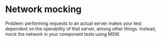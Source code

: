 # Network mocking

Problem: performing requests to an actual server makes your test dependent on the operability of that server, among other things. Instead, mock the network in your component tests using MSW.
